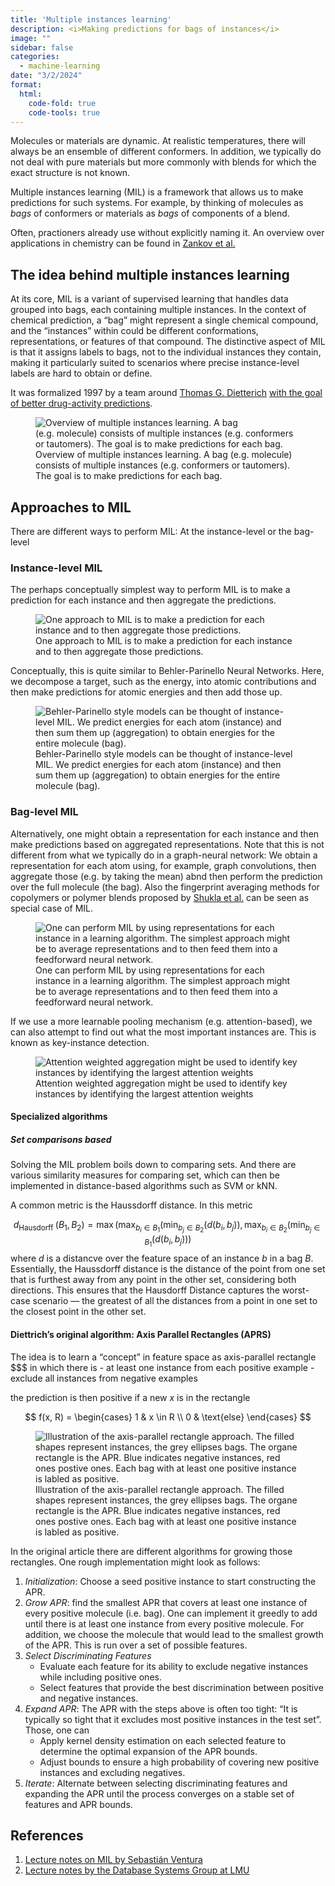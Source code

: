 ```yaml
---
title: 'Multiple instances learning'
description: <i>Making predictions for bags of instances</i>
image: ""
sidebar: false
categories:
  - machine-learning
date: "3/2/2024"
format:
  html:
    code-fold: true
    code-tools: true
---
```


Molecules or materials are dynamic. At realistic temperatures, there will always be an ensemble of different conformers. 
In addition, we typically do not deal with pure materials but more commonly with blends for which the exact structure is not known. 

Multiple instances learning (MIL) is a framework that allows us to make predictions for such systems. For example, by thinking of molecules as _bags_ of conformers or materials as _bags_ of components of a blend.

Often, practioners already use without explicitly naming it. An overview over applications in chemistry can be found in [Zankov et al.](https://onlinelibrary.wiley.com/doi/abs/10.1002/wcms.1698)

## The idea behind multiple instances learning

At its core, MIL is a variant of supervised learning that handles data grouped into bags, each containing multiple instances. 
In the context of chemical prediction, a "bag" might represent a single chemical compound, and the "instances" within could be different conformations, representations, or features of that compound. The distinctive aspect of MIL is that it assigns labels to bags, not to the individual instances they contain, making it particularly suited to scenarios where precise instance-level labels are hard to obtain or define.

It was formalized 1997 by a team around [Thomas G. Dietterich](https://scholar.google.com/citations?hl=en&user=09kJn28AAAAJ) [with the goal of better drug-activity predictions](https://www.sciencedirect.com/science/article/pii/S0004370296000343). 

![Overview of multiple instances learning. A bag (e.g. molecule) consists of multiple instances (e.g. conformers or tautomers). The goal is to make predictions for each bag.](mil_overview.png)

## Approaches to MIL 

There are different ways to perform MIL: At the instance-level or the bag-level 

### Instance-level MIL 

The perhaps conceptually simplest way to perform MIL is to make a prediction for each instance and then aggregate the predictions. 

![One approach to MIL is to make a prediction for each instance and to then aggregate those predictions.](mil_instance.png)

Conceptually, this is quite similar to Behler-Parinello Neural Networks. Here, we decompose a target, such as the energy, into atomic contributions and then make predictions for atomic energies and then add those up. 

![Behler-Parinello style models can be thought of instance-level MIL. We predict energies for each atom (instance) and then sum them up (aggregation) to obtain energies for the entire molecule (bag).](behler_parinello.png)

### Bag-level MIL
Alternatively, one might obtain a representation for each instance and then make predictions based on aggregated representations.
Note that this is not different from what we typically do in a graph-neural network: We obtain a representation for each atom using, for example, graph convolutions, then aggregate those (e.g. by taking the mean) abnd then perform the prediction over the full molecule (the bag).  Also the fingerprint averaging methods for copolymers or polymer blends proposed by [Shukla et al.](https://arxiv.org/pdf/2303.12938.pdf) can be seen as special case of MIL. 

![One can perform MIL by using representations for each instance in a learning algorithm. The simplest approach might be to average representations and to then feed them into a feedforward neural network.](mil_bag.png)

If we use a more learnable pooling mechanism (e.g. attention-based), we can also attempt to find out what the most important instances are. This is known as key-instance detection. 

![Attention weighted aggregation might be used to identify key instances by identifying the largest attention weights](attention_weighted.png)


#### Specialized algorithms 

##### Set comparisons based

Solving the MIL problem boils down to comparing sets. And there are various similarity measures for comparing set, which can then be implemented in distance-based algorithms such as SVM or kNN. 

A common metric is the Haussdorff distance. In this metric 

$$
d_{\text {Hausdorff }}\left(B_1, B_2\right)=\max \left(\operatorname {max } _ { b _ { i } \in B _ { 1 } } \left(\min _{b_j \in B_2}\left(d\left(b_i, b_j\right)\right), \max _{b_i \in B_2}\left(\min _{b_j \in B_1}\left(d\left(b_i, b_j\right)\right)\right)\right.\right.
$$
where $d$ is a distancve over the feature space of an instance $b$ in a bag $B$. 
Essentially,  the Haussdorff distance is the distance of the point from one set that is furthest away from any point in the other set, considering both directions. This ensures that the Hausdorff Distance captures the worst-case scenario — the greatest of all the distances from a point in one set to the closest point in the other set.


#### Diettrich's original algorithm: Axis Parallel Rectangles (APRS)

The idea is to learn a "concept" in feature space as axis-parallel rectangle $$$ in which there is 
- at least one instance from each positive example 
- exclude all instances from negative examples 

the prediction is then positive if a new $x$ is in the rectangle

$$
f(x, R) = \begin{cases}
1 & x \in R \\
0 & \text{else}
\end{cases}
$$

![Illustration of the axis-parallel rectangle approach. The filled shapes represent instances, the grey ellipses bags. The organe rectangle is the APR. Blue indicates negative instances, red ones postive ones. Each bag with at least one positive instance is labled as positive.](APR.png)

In the original article there are different algorithms for growing those rectangles. One rough implementation might look as follows: 

1. _Initialization_: Choose a seed positive instance to start constructing the APR.
2. _Grow APR_: find the smallest APR that covers at least one instance of every positive molecule (i.e. bag). One can implement it greedly to add until there is at least one instance from every positive molecule. For addition, we choose the molecule that would lead to the smallest growth of the APR. This is run over a set of possible features. 
3. _Select Discriminating Features_
   - Evaluate each feature for its ability to exclude negative instances while including positive ones.
   - Select features that provide the best discrimination between positive and negative instances.
4. _Expand APR_: The APR with the steps above is often too tight: "It is typically so tight that it excludes most positive instances in the test set". Those, one can
   - Apply kernel density estimation on each selected feature to determine the optimal expansion of the APR bounds.
   - Adjust bounds to ensure a high probability of covering new positive instances and excluding negatives.
5. _Iterate_: Alternate between selecting discriminating features and expanding the APR until the process converges on a stable set of features and APR bounds.

## References 

1. [Lecture notes on MIL by Sebastián Ventura](Ihttps://www.uco.es/users/sventura/talk/slides/2015-multiple-instance-learning.pdf)
2. [Lecture notes by the Database Systems Group at LMU](https://www.dbs.ifi.lmu.de/Lehre/KDD_II/WS1415/skript/KDD2-4-VarietyData2.pdf)